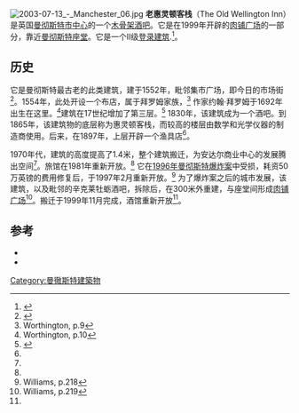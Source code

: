 [[File:2003-07-13_-_Manchester_06.jpg|thumb]]
'''老惠灵顿客栈'''（The Old Wellington Inn）是英国[[曼彻斯特市中心|曼彻斯特市中心]]的一个[[木骨架|木骨架]][[酒吧|酒吧]]。它是在1999年开辟的[[肉铺广场|肉铺广场]]的一部分，靠近[[曼彻斯特座堂|曼彻斯特座堂]]。它是一个II级[[登录建筑|登录建筑]].<ref>{{cite web |url=http://www.manchester.gov.uk/info/514/listed_buildings_register/1908/a-z_of_listed_buildings_in_manchester/18 |title=Listed buildings in Manchester by street (S) |publisher=曼彻斯特市议会 |accessdate=2010-03-28 |archive-date=2018-06-30 |archive-url=https://web.archive.org/web/20180630045248/http://www.manchester.gov.uk/info/514/listed_buildings_register/1908/a-z_of_listed_buildings_in_manchester/18 |dead-url=no }}</ref>。

==历史==
它是曼彻斯特最古老的此类建筑，建于1552年，毗邻集市广场，即今日的市场街<ref name=manchesteronline>{{cite news |url=http://www.manchesteronline.co.uk/mancunian/expats/s/87/87111_the_great_survivors_.html |title=The great survivors |date=13 April 2004 |work=Manchester Online |publisher=GMG Regional Digital |accessdate=2010-03-27 |archive-date=2011-06-29 |archive-url=https://web.archive.org/web/20110629182008/http://www.manchesteronline.co.uk/mancunian/expats/s/87/87111_the_great_survivors_.html |dead-url=no }}</ref>。1554年，此处开设一个布店，属于拜罗姆家族，<ref>Worthington, p.9</ref> 作家约翰·拜罗姆于1692年出生在这里。<ref>Worthington, p.10</ref>建筑在17世纪增加了第三层。<ref name=gmcro>{{cite web |url=http://gmcro.co.uk/locations/Wellington.htm |title=Wellington Inn |publisher=Greater Manchester County Record Office |accessdate=2010-03-27 }}{{dead link|date=2018年1月 |bot=InternetArchiveBot |fix-attempted=yes }}</ref> 1830年，该建筑成为一个酒吧。到1865年，该建筑物的底层称为惠灵顿客栈，而较高的楼层由数学和光学仪器的制造商使用。后来，在1897年，上层开辟一个渔具店<ref name=manchesteronline />。

1970年代，建筑的高度提高了1.4米，整个建筑搬迁，为安达尔商业中心的发展腾出空间<ref name=gmcro />。旅馆在1981年重新开放。<ref name=manchesteronline /> 它在[[1996年曼彻斯特爆炸案|1996年曼彻斯特爆炸案]]中受损，耗资50万英镑的费用修复后，于1997年2月重新开放。<ref>Williams, p.218</ref> 为了爆炸案之后的城市发展，该建筑，以及毗邻的辛克莱牡蛎酒吧，拆除后，在300米外重建，与座堂间形成[[肉铺广场|肉铺广场]]<ref>Williams, p.219</ref>。搬迁于1999年11月完成，酒馆重新开放<ref name=gmcro />。

== 参考 ==
{{reflist}}
*{{cite book |title=The enterprising city centre: Manchester's development challenge |first=Gwyndaf |last=Williams |publisher=Taylor & Francis |year=2003 |isbn=0-415-25262-8}}
*{{cite book |title=Discovering Manchester |first=Barry |last=Worthington |publisher=Sigma Leisure |year=2002 |isbn=1-85058-774-4}}
{{coord |53.4847|-2.2440|type:landmark_region:GB-MAN|display=title}}
[[Category:曼徹斯特建築物|Category:曼徹斯特建築物]]